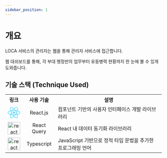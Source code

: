 ```yaml
---
sidebar_position: 1
---
```


# 개요

LOCA 서비스의 관리자는 웹을 통해 관리자 서비스에 접근합니다.

웹 대쉬보드를 통해, 각 부대 행정반의 업무부터 유동병력 현황까지 한 눈에 볼 수 있게 도와줍니다.

## 기술 스택 (Technique Used)

<table>
  <tbody>
    <tr>
      <th>링크</th>
      <th>사용 기술</th>
      <th>설명</th>
    </tr>
    <tr>
      <td><div align="center"><a href="https://reactjs.org/" target="_blank"><img src="data:image/svg+xml;base64,PHN2ZyB4bWxucz0iaHR0cDovL3d3dy53My5vcmcvMjAwMC9zdmciIHZpZXdCb3g9Ii0xMS41IC0xMC4yMzE3NCAyMyAyMC40NjM0OCI+CiAgPHRpdGxlPlJlYWN0IExvZ288L3RpdGxlPgogIDxjaXJjbGUgY3g9IjAiIGN5PSIwIiByPSIyLjA1IiBmaWxsPSIjNjFkYWZiIi8+CiAgPGcgc3Ryb2tlPSIjNjFkYWZiIiBzdHJva2Utd2lkdGg9IjEiIGZpbGw9Im5vbmUiPgogICAgPGVsbGlwc2Ugcng9IjExIiByeT0iNC4yIi8+CiAgICA8ZWxsaXBzZSByeD0iMTEiIHJ5PSI0LjIiIHRyYW5zZm9ybT0icm90YXRlKDYwKSIvPgogICAgPGVsbGlwc2Ugcng9IjExIiByeT0iNC4yIiB0cmFuc2Zvcm09InJvdGF0ZSgxMjApIi8+CiAgPC9nPgo8L3N2Zz4K" alt="react" width="40" height="40"/></a></div></td>
      <td align="center">React.js</td>
      <td>컴포넌트 기반의 사용자 인터페이스 개발 라이브러리</td>
    </tr>
    <tr>
      <td><div align="center"><a href="https://react-query.tanstack.com/" target="_blank"><img src="https://react-query.tanstack.com/_next/static/images/emblem-light-628080660fddb35787ff6c77e97ca43e.svg" alt="react" width="40" height="40"/></a></div></td>
      <td align="center">React Query</td>
      <td>React 내 데이터 동기화 라이브러리</td>
    </tr>
    <tr>
      <td><div align="center"><a href="https://www.typescriptlang.org/" target="_blank"><img src="https://upload.wikimedia.org/wikipedia/commons/thumb/4/4c/Typescript_logo_2020.svg/220px-Typescript_logo_2020.svg.png" alt="react" width="40" height="40"/></a></div></td>
      <td align="center">Typescript</td>
      <td>JavaScript 기반으로 정적 타입 문법을 추가한 프로그래밍 언어</td>
    </tr>
  </tbody>
</table>